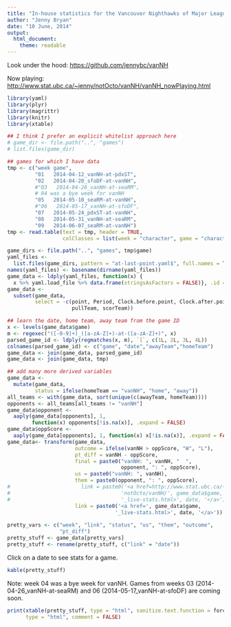 ```yaml
---
title: "In-house statistics for the Vancouver Nighthawks of Major League Ultimate"
author: "Jenny Bryan"
date: "10 June, 2014"
output:
  html_document:
    theme: readable
---
```


Look under the hood: <https://github.com/jennybc/vanNH>

Now playing: <http://www.stat.ubc.ca/~jenny/notOcto/vanNH/vanNH_nowPlaying.html>

```r
library(yaml)
library(plyr)
library(magrittr)
library(knitr)
library(xtable)

## I think I prefer an explicit whitelist approach here
# game_dir <- file.path("..", "games")
# list.files(game_dir)

## games for which I have data
tmp <- c("week game",
         "01   2014-04-12_vanNH-at-pdxST",
         "02   2014-04-20_sfoDF-at-vanNH",
         #"03   2014-04-26_vanNH-at-seaRM",
         # 04 was a bye week for vanNH
         "05   2014-05-10_seaRM-at-vanNH",
         #"06   2014-05-17_vanNH-at-sfoDF",
         "07   2014-05-24_pdxST-at-vanNH",
         "08   2014-05-31_vanNH-at-seaRM",
         "09   2014-06-07_seaRM-at-vanNH")
tmp <- read.table(text = tmp, header = TRUE,
                  colClasses = list(week = "character", game = "character"))

game_dirs <- file.path("..", "games", tmp$game)
yaml_files <-
  list.files(game_dirs, pattern = "at-last-point.yaml$", full.names = TRUE)
names(yaml_files) <- basename(dirname(yaml_files))
game_data <- ldply(yaml_files, function(x) {
  x %>% yaml.load_file %>% data.frame(stringsAsFactors = FALSE)}, .id = "game")
game_data <-
  subset(game_data,
         select = -c(point, Period, Clock.before.point, Clock.after.point,
                     pullTeam, scorTeam))

## learn the date, home team, away team from the game ID
x <- levels(game_data$game)
m <- regexec("([-0-9]+)_([a-zA-Z]+)-at-([a-zA-Z]+)", x)
parsed_game_id <- ldply(regmatches(x, m), `[`, c(1L, 2L, 3L, 4L))
colnames(parsed_game_id) <- c("game", "date","awayTeam","homeTeam")
game_data <- join(game_data, parsed_game_id)
game_data <- join(game_data, tmp)

## add many more derived variables
game_data <-
  mutate(game_data,
         status = ifelse(homeTeam == "vanNH", "home", "away"))
all_teams <- with(game_data, sort(unique(c(awayTeam, homeTeam))))
opponents <- all_teams[all_teams != "vanNH"]
game_data$opponent <- 
  aaply(game_data[opponents], 1,
        function(x) opponents[!is.na(x)], .expand = FALSE)
game_data$oppScore <- 
  aaply(game_data[opponents], 1, function(x) x[!is.na(x)], .expand = FALSE)
game_data<- transform(game_data,
                      outcome = ifelse(vanNH > oppScore, "W", "L"),
                      pt_diff = vanNH - oppScore,
                      final = paste0("vanNH: ", vanNH, "  ",
                                     opponent, ": ", oppScore),
                      us = paste0("vanNH: ", vanNH),
                      them = paste0(opponent, ": ", oppScore),
#                       link = paste0('<a href=http://www.stat.ubc.ca/~jenny/',
#                                    'notOcto/vanNH/', game_data$game,
#                                    '_live-stats.html>', date, '</a>'))
                      link = paste0('<a href=', game_data$game,
                                   '_live-stats.html>', date, '</a>'))
  
pretty_vars <- c("week", "link", "status", "us", "them", "outcome",
                 "pt_diff")
pretty_stuff <- game_data[pretty_vars]
pretty_stuff <- rename(pretty_stuff, c("link" = "date"))
```

Click on a date to see stats for a game.

```r
kable(pretty_stuff)
```

Note: week 04 was a bye week for vanNH. Games from weeks 03 (2014-04-26_vanNH-at-seaRM) and 06 (2014-05-17_vanNH-at-sfoDF) are coming soon.

```r
print(xtable(pretty_stuff, type = "html", sanitize.text.function = force),
      type = "html", comment = FALSE)
```

